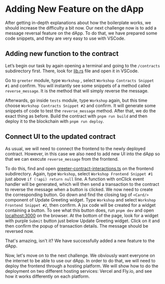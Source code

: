 # Adding New Feature on the dApp

After getting in-depth explanations about how the boilerplate works, we should increase the difficulty a bit now. Our next challenge now is to add a message reversal feature on the dApp. To do that, we have prepared some code snippets, and they are very easy to use with VSCode. 


## Adding new function to the contract

Let’s begin our task by again opening a terminal and going to the `/contracts` subdirectory first. There, look for [lib.rs](https://github.com/scio-labs/inkathon/blob/main/contracts/src/greeter/lib.rs) file and open it in VSCode. 

Go to `greeter` module, type `Workshop` , select `Workshop Contracts Snippet #1` and confirm. You will instantly see some snippets of a method called `reverse_message`. It is the method that will simply reverse the message.

Afterwards, go inside `tests` module, type `Workshop` again, but this time choose `Workshop Contracts Snippet #2` and confirm. It will generate some snippets of code to test the `reverse_message` method.
After that, we do the exact thing as before. Build the contract with `pnpm run build` and then deploy it to the blockchain with `pnpm run deploy`.

## Connect UI to the updated contract

As usual, we will need to connect the frontend to the newly deployed contract. However, in this case we also need to add new UI into the dApp so that we can execute `reverse_message` from the frontend.

To do this, find and open [greeter-contract-interactions.ts](https://github.com/scio-labs/inkathon/blob/main/frontend/src/components/web3/greeter-contract-interactions.tsx) on the frontend subdirectory. Again, type `Workshop`, select `Workshop Frontend Snippet #1` just above `if (!api) return null` line. A function with onClick event handler will be generated, which will then send a transaction to the contract to reverse the message when a button is clicked. We now need to create the corresponding button. Go down and find the closing tag of `<Card/>` component of Update Greeting widget. Type `Workshop` and select `Workshop Frontend Snippet #2`, then confirm. A jsx code will be created for a widget containing a button. To see what this button does, run `pnpm dev` and open [localhost:3000](http://localhost:3000) on the browser. At the bottom of the page, look for a widget with purple `Submit` button just below Update Greeting widget. Click on it and then confirm the popup of transaction details. The message should be reversed now.

That's amazing, isn't it? We have successfully added a new feature to the dApp. 

Now, let's move on to the next challenge. We obviously want everyone on the internet to be able to use our dApp.
In order to do that, we will need to deploy the frontend through a hosting platform.
We will show how to do the deployment on two different hosting services: Vercel and Fly.io, and see how it works differently on each platform.